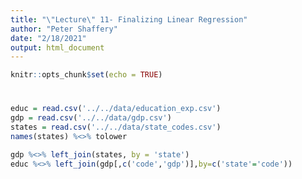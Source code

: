 ```yaml
---
title: "\"Lecture\" 11- Finalizing Linear Regression"
author: "Peter Shaffery"
date: "2/18/2021"
output: html_document
---
```


```r
knitr::opts_chunk$set(echo = TRUE)
```

# 

```r
educ = read.csv('../../data/education_exp.csv')
gdp = read.csv('../../data/gdp.csv')
states = read.csv('../../data/state_codes.csv')
names(states) %<>% tolower

gdp %<>% left_join(states, by = 'state')
educ %<>% left_join(gdp[,c('code','gdp')],by=c('state'='code'))
```
